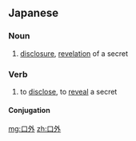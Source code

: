 ==Japanese==
{{ja-kanjitab|こう|がい|yomi=o}}

===Noun===
{{ja-noun|こうがい}}

# [[disclosure]], [[revelation]] of a secret

===Verb===
{{ja-verb-suru|こうがい}}

# to [[disclose]], to [[reveal]] a secret

====Conjugation====
{{ja-suru|こうがい}}

[[mg:口外]]
[[zh:口外]]